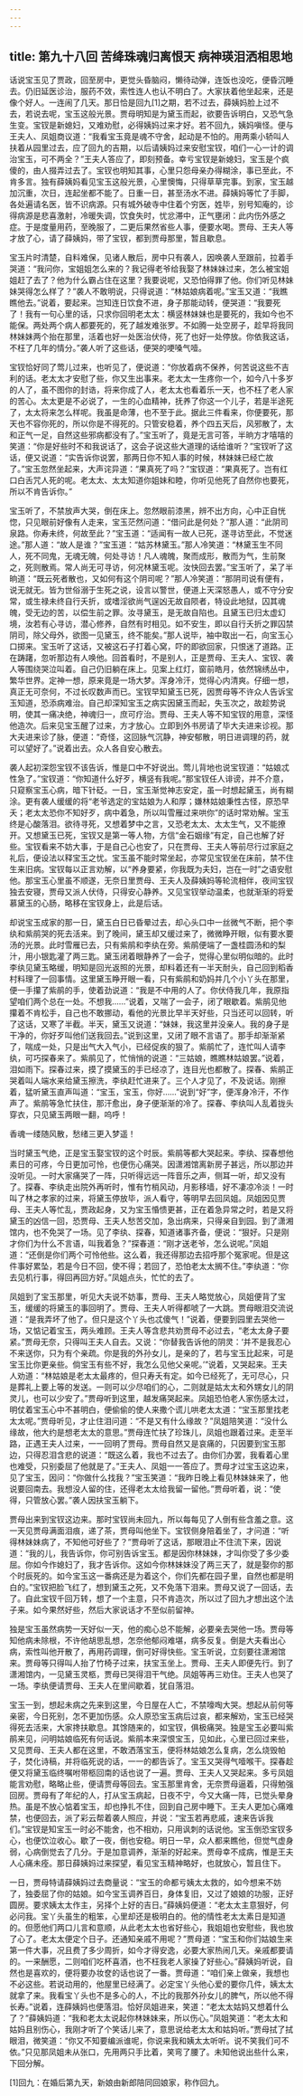 ```yaml
---
---
---
```

title: 第九十八回 苦绛珠魂归离恨天 病神瑛泪洒相思地
---



话说宝玉见了贾政，回至房中，更觉头昏脑闷，懒待动弹，连饭也没吃，便昏沉睡去。仍旧延医诊治，服药不效，索性连人也认不明白了。大家扶着他坐起来，还是像个好人。一连闹了几天。那日恰是回九[1]之期，若不过去，薛姨妈脸上过不去，若说去呢，宝玉这般光景。贾母明知是为黛玉而起，欲要告诉明白，又恐气急生变。宝钗是新媳妇，又难劝慰，必得姨妈过来才好。若不回九，姨妈嗔怪。便与王夫人、凤姐商议道：“我看宝玉竟是魂不守舍，起动是不怕的。用两乘小轿叫人扶着从园里过去，应了回九的吉期，以后请姨妈过来安慰宝钗，咱们一心一计的调治宝玉，可不两全？”王夫人答应了，即刻预备。幸亏宝钗是新媳妇，宝玉是个疯傻的，由人掇弄过去了。宝钗也明知其事，心里只怨母亲办得糊涂，事已至此，不肯多言。独有薛姨妈看见宝玉这般光景，心里懊悔，只得草草完事。到家，宝玉越加沉重，次日，连起坐都不能了。日重一日，甚至汤水不进。薛姨妈等忙了手脚，各处遍请名医，皆不识病源。只有城外破寺中住着个穷医，姓毕，别号知庵的，诊得病源是悲喜激射，冷暖失调，饮食失时，忧忿滞中，正气壅闭：此内伤外感之症。于是度量用药，至晚服了，二更后果然省些人事，便要水喝。贾母、王夫人等才放了心，请了薛姨妈，带了宝钗，都到贾母那里，暂且歇息。

宝玉片时清楚，自料难保，见诸人散后，房中只有袭人，因唤袭人至跟前，拉着手哭道：“我问你，宝姐姐怎么来的？我记得老爷给我娶了林妹妹过来，怎么被宝姐姐赶了去了？他为什么霸占住在这里？我要说呢，又恐怕得罪了他。你们听见林妹妹哭得怎么样了？”袭人不敢明说，只得说道：“林姑娘病着呢。”宝玉又道：“我瞧瞧他去。”说着，要起来。岂知连日饮食不进，身子那能动转，便哭道：“我要死了！我有一句心里的话，只求你回明老太太：横竖林妹妹也是要死的，我如今也不能保。两处两个病人都要死的，死了越发难张罗。不如腾一处空房子，趁早将我同林妹妹两个抬在那里，活着也好一处医治伏侍，死了也好一处停放。你依我这话，不枉了几年的情分。”袭人听了这些话，便哭的哽嗓气噎。

宝钗恰好同了莺儿过来，也听见了，便说道：“你放着病不保养，何苦说这些不吉利的话。老太太才安慰了些，你又生出事来。老太太一生疼你一个，如今八十多岁的人了，虽不图你的封诰，将来你成了人，老太太也看着乐一天，也不枉了老人家的苦心。太太更是不必说了，一生的心血精神，抚养了你这一个儿子，若是半途死了，太太将来怎么样呢。我虽是命薄，也不至于此。据此三件看来，你便要死，那天也不容你死的，所以你是不得死的。只管安稳着，养个四五天后，风邪散了，太和正气一足，自然这些邪病都没有了。”宝玉听了，竟是无言可答，半晌方才嘻嘻的笑道：“你是好些时不和我说话了，这会子说这些大道理的话给谁听？”宝钗听了这话，便又说道：“实告诉你说罢，那两日你不知人事的时候，林妹妹已经亡故了。”宝玉忽然坐起来，大声诧异道：“果真死了吗？”宝钗道：“果真死了。岂有红口白舌咒人死的呢。老太太、太太知道你姐妹和睦，你听见他死了自然你也要死，所以不肯告诉你。”

宝玉听了，不禁放声大哭，倒在床上。忽然眼前漆黑，辨不出方向，心中正自恍惚，只见眼前好像有人走来，宝玉茫然问道：“借问此是何处？”那人道：“此阴司泉路。你寿未终，何故至此？”宝玉道：“适闻有一故人已死，遂寻访至此，不觉迷途。”那人道：“故人是谁？”宝玉道：“姑苏林黛玉。”那人冷笑道：“林黛玉生不同人，死不同鬼，无魂无魄，何处寻访！凡人魂魄，聚而成形，散而为气，生前聚之，死则散焉。常人尚无可寻访，何况林黛玉呢。汝快回去罢。”宝玉听了，呆了半晌道：“既云死者散也，又如何有这个阴司呢？”那人冷笑道：“那阴司说有便有，说无就无。皆为世俗溺于生死之说，设言以警世，便道上天深怒愚人，或不守分安常，或生禄未终自行夭折，或嗜淫欲尚气逞凶无故自陨者，特设此地狱，囚其魂魄，受无边的苦，以偿生前之罪。汝寻黛玉，是无故自陷也。且黛玉已归太虚幻境，汝若有心寻访，潜心修养，自然有时相见。如不安生，即以自行夭折之罪囚禁阴司，除父母外，欲图一见黛玉，终不能矣。”那人说毕，袖中取出一石，向宝玉心口掷来。宝玉听了这话，又被这石子打着心窝，吓的即欲回家，只恨迷了道路。正在踌躇，忽听那边有人唤他。回首看时，不是别人，正是贾母、王夫人、宝钗、袭人等围绕哭泣叫着。自己仍旧躺在床上。见案上红灯，窗前皓月，依然锦绣丛中，繁华世界。定神一想，原来竟是一场大梦。浑身冷汗，觉得心内清爽。仔细一想，真正无可奈何，不过长叹数声而已。宝钗早知黛玉已死，因贾母等不许众人告诉宝玉知道，恐添病难治。自己却深知宝玉之病实因黛玉而起，失玉次之，故趁势说明，使其一痛决绝，神魂归一，庶可疗治。贾母、王夫人等不知宝钗的用意，深怪他造次。后来见宝玉醒了过来，方才放心。立即到外书房请了毕大夫进来诊视。那大夫进来诊了脉，便道：“奇怪，这回脉气沉静，神安郁散，明日进调理的药，就可以望好了。”说着出去。众人各自安心散去。

袭人起初深怨宝钗不该告诉，惟是口中不好说出。莺儿背地也说宝钗道：“姑娘忒性急了。”宝钗道：“你知道什么好歹，横竖有我呢。”那宝钗任人诽谤，并不介意，只窥察宝玉心病，暗下针砭。一日，宝玉渐觉神志安定，虽一时想起黛玉，尚有糊涂。更有袭人缓缓的将“老爷选定的宝姑娘为人和厚；嫌林姑娘秉性古怪，原恐早夭；老太太恐你不知好歹，病中着急，所以叫雪雁过来哄你”的话时常劝解。宝玉终是心酸落泪。欲待寻死，又想着梦中之言，又恐老太太、太太生气，又不能撩开。又想黛玉已死，宝钗又是第一等人物，方信“金石姻缘”有定，自己也解了好些。宝钗看来不妨大事，于是自己心也安了，只在贾母、王夫人等前尽行过家庭之礼后，便设法以释宝玉之忧。宝玉虽不能时常坐起，亦常见宝钗坐在床前，禁不住生来旧病。宝钗每以正言劝解，以“养身要紧，你我既为夫妇，岂在一时”之语安慰他。那宝玉心里虽不顺遂，无奈日里贾母、王夫人及薛姨妈等轮流相伴，夜间宝钗独去安寝，贾母又派人伏侍，只得安心静养。又见宝钗举动温柔，也就渐渐的将爱慕黛玉的心肠，略移在宝钗身上，此是后话。

却说宝玉成家的那一日，黛玉白日已昏晕过去，却心头口中一丝微气不断，把个李纨和紫鹃哭的死去活来。到了晚间，黛玉却又缓过来了，微微睁开眼，似有要水要汤的光景。此时雪雁已去，只有紫鹃和李纨在旁。紫鹃便端了一盏桂圆汤和的梨汁，用小银匙灌了两三匙。黛玉闭着眼静养了一会子，觉得心里似明似暗的。此时李纨见黛玉略缓，明知是回光返照的光景，却料着还有一半天耐头，自己回到稻香村料理了一回事情。这里黛玉睁开眼一看，只有紫鹃和奶妈并几个小丫头在那里，便一手攥了紫鹃的手，使着劲说道：“我是不中用的人了。你伏侍我几年，我原指望咱们两个总在一处。不想我……”说着，又喘了一会子，闭了眼歇着。紫鹃见他攥着不肯松手，自己也不敢挪动，看他的光景比早半天好些，只当还可以回转，听了这话，又寒了半截。半天，黛玉又说道：“妹妹，我这里并没亲人。我的身子是干净的，你好歹叫他们送我回去。”说到这里，又闭了眼不言语了。那手却渐渐紧了，喘成一处，只是出气大入气小，已经促疾的狠了。紫鹃忙了，连忙叫人请李纨，可巧探春来了。紫鹃见了，忙悄悄的说道：“三姑娘，瞧瞧林姑娘罢。”说着，泪如雨下。探春过来，摸了摸黛玉的手已经凉了，连目光也都散了。探春、紫鹃正哭着叫人端水来给黛玉擦洗，李纨赶忙进来了。三个人才见了，不及说话。刚擦着，猛听黛玉直声叫道：“宝玉，宝玉，你好……”说到“好”字，便浑身冷汗，不作声了。紫鹃等急忙扶住，那汗愈出，身子便渐渐的冷了。探春、李纨叫人乱着拢头穿衣，只见黛玉两眼一翻，呜呼！


香魂一缕随风散，愁绪三更入梦遥！




当时黛玉气绝，正是宝玉娶宝钗的这个时辰。紫鹃等都大哭起来。李纨、探春想他素日的可疼，今日更加可怜，也便伤心痛哭。因潇湘馆离新房子甚远，所以那边并没听见。一时大家痛哭了一阵，只听得远远一阵音乐之声，侧耳一听，却又没有了。探春、李纨走出院外再听时，惟有竹梢风动，月影移墙，好不凄凉冷淡！一时叫了林之孝家的过来，将黛玉停放毕，派人看守，等明早去回凤姐。凤姐因见贾母、王夫人等忙乱，贾政起身，又为宝玉惛愦更甚，正在着急异常之时，若是又将黛玉的凶信一回，恐贾母、王夫人愁苦交加，急出病来，只得亲自到园。到了潇湘馆内，也不免哭了一场。见了李纨、探春，知道诸事齐备，便说：“狠好。只是刚才你们为什么不言语，叫我着急？”探春道：“刚才送老爷，怎么说呢。”凤姐道：“还倒是你们两个可怜他些。这么着，我还得那边去招呼那个冤家呢。但是这件事好累坠，若是今日不回，使不得；若回了，恐怕老太太搁不住。”李纨道：“你去见机行事，得回再回方好。”凤姐点头，忙忙的去了。

凤姐到了宝玉那里，听见大夫说不妨事，贾母、王夫人略觉放心，凤姐便背了宝玉，缓缓的将黛玉的事回明了。贾母、王夫人听得都唬了一大跳。贾母眼泪交流说道：“是我弄坏了他了。但只是这个丫头也忒傻气！”说着，便要到园里去哭他一场，又惦记着宝玉，两头难顾。王夫人等含悲共劝贾母不必过去，“老太太身子要紧。”贾母无奈，只得叫王夫人自去。又说：“你替我告诉他的阴灵：‘并不是我忍心不来送你，只为有个亲疏。你是我的外孙女儿，是亲的了，若与宝玉比起来，可是宝玉比你更亲些。倘宝玉有些不好，我怎么见他父亲呢。’”说着，又哭起来。王夫人劝道：“林姑娘是老太太最疼的，但只寿夭有定。如今已经死了，无可尽心，只是葬礼上要上等的发送。一则可以少尽咱们的心，二则就是姑太太和外甥女儿的阴灵儿，也可以少安了。”贾母听到这里，越发痛哭起来。凤姐恐怕老人家伤感太过，明仗着宝玉心中不甚明白，便偷偷的使人来撒个谎儿哄老太太道：“宝玉那里找老太太呢。”贾母听见，才止住泪问道：“不是又有什么缘故？”凤姐陪笑道：“没什么缘故，他大约是想老太太的意思。”贾母连忙扶了珍珠儿，凤姐也跟着过来。走至半路，正遇王夫人过来，一一回明了贾母。贾母自然又是哀痛的，只因要到宝玉那边，只得忍泪含悲的说道：“既这么着，我也不过去了。由你们办罢，我看着心里也难受，只别委屈了他就是了。”王夫人、凤姐一一答应了。贾母才过宝玉这边来，见了宝玉，因问：“你做什么找我？”宝玉笑道：“我昨日晚上看见林妹妹来了，他说要回南去。我想没人留的住，还得老太太给我留一留他。”贾母听着，说：“使得，只管放心罢。”袭人因扶宝玉躺下。

贾母出来到宝钗这边来。那时宝钗尚未回九，所以每每见了人倒有些含羞之意。这一天见贾母满面泪痕，递了茶，贾母叫他坐下。宝钗侧身陪着坐了，才问道：“听得林妹妹病了，不知他可好些了？”贾母听了这话，那眼泪止不住流下来，因说道：“我的儿，我告诉你，你可别告诉宝玉。都是因你林妹妹，才叫你受了多少委屈。你如今作媳妇了，我才告诉你。这如今你林妹妹没了两三天了，就是娶你的那个时辰死的。如今宝玉这一番病还是为着这个，你们先都在园子里，自然也都是明白的。”宝钗把脸飞红了，想到黛玉之死，又不免落下泪来。贾母又说了一回话，去了。自此宝钗千回万转，想了一个主意，只不肯造次，所以过了回九才想出这个法子来。如今果然好些，然后大家说话才不至似前留神。

独是宝玉虽然病势一天好似一天，他的痴心总不能解，必要亲去哭他一场。贾母等知他病未除根，不许他胡思乱想，怎奈他郁闷难堪，病多反复。倒是大夫看出心病，索性叫他开散了，再用药调理，倒可好得快些。宝玉听说，立刻要往潇湘馆来。贾母等只得叫人抬了竹椅子过来，扶宝玉坐上。贾母、王夫人即便先行。到了潇湘馆内，一见黛玉灵柩，贾母已哭得泪干气绝。凤姐等再三劝住。王夫人也哭了一场。李纨便请贾母、王夫人在里间歇着，犹自落泪。

宝玉一到，想起未病之先来到这里，今日屋在人亡，不禁嚎啕大哭。想起从前何等亲密，今日死别，怎不更加伤感。众人原恐宝玉病后过哀，都来解劝，宝玉已经哭得死去活来，大家搀扶歇息。其馀随来的，如宝钗，俱极痛哭。独是宝玉必要叫紫鹃来见，问明姑娘临死有何话说。紫鹃本来深恨宝玉，见如此，心里已回过来些，又见贾母、王夫人都在这里，不敢洒落宝玉，便将林姑娘怎么复病，怎么烧毁帕子，焚化诗稿，并将临死说的话，一一的都告诉了。宝玉又哭得气噎喉干。探春趁便又将黛玉临终嘱咐带柩回南的话也说了一遍。贾母、王夫人又哭起来。多亏凤姐能言劝慰，略略止些，便请贾母等回去。宝玉那里肯舍，无奈贾母逼着，只得勉强回房。贾母有了年纪的人，打从宝玉病起，日夜不宁，今又大痛一阵，已觉头晕身热。虽是不放心惦着宝玉，却也挣扎不住，回到自己房中睡下。王夫人更加心痛难禁，也便回去，派了彩云帮着袭人照应，并说：“宝玉若再悲戚，速来告诉我们。”宝钗是知宝玉一时必不能舍，也不相劝，只用讽刺的话说他。宝玉倒恐宝钗多心，也便饮泣收心。歇了一夜，倒也安稳。明日一早，众人都来瞧他，但觉气虚身弱，心病倒觉去了几分。于是加意调养，渐渐的好起来。贾母幸不成病，惟是王夫人心痛未痊。那日薛姨妈过来探望，看见宝玉精神略好，也就放心，暂且住下。

一日，贾母特请薛姨妈过去商量说：“宝玉的命都亏姨太太救的，如今想来不妨了，独委屈了你的姑娘。如今宝玉调养百日，身体复旧，又过了娘娘的功服，正好圆房。要求姨太太作主，另择个上好的吉日。”薛姨妈便道：“老太太主意狠好，何必问我。宝丫头虽生的粗笨，心里却还是极明白的。他的情性老太太素日是知道的。但愿他们两口儿言和意顺，从此老太太也省好些心，我姐姐也安慰些，我也放了心了。老太太便定个日子。还通知亲戚不用呢？”贾母道：“宝玉和你们姑娘生来第一件大事，况且费了多少周折，如今才得安逸，必要大家热闹几天。亲戚都要请的。一来酬愿，二则咱们吃杯喜酒，也不枉我老人家操了好些心。”薛姨妈听说，自然也是喜欢的，便将要办妆奁的话也说了一番。贾母道：“咱们亲上做亲，我想也不必这些。若说动用的，他屋里已经满了。必定宝丫头他心爱的要你几件，姨太太就拿了来。我看宝丫头也不是多心的人，不比的我那外孙女儿的脾气，所以他不得长寿。”说着，连薛姨妈也便落泪。恰好凤姐进来，笑道：“老太太姑妈又想着什么了？”薛姨妈道：“我和老太太说起你林妹妹来，所以伤心。”凤姐笑道：“老太太和姑妈且别伤心，我刚才听了个笑话儿来了，意思说给老太太和姑妈听。”贾母拭了拭眼泪，微笑道：“你又不知要编派谁呢，你说来我和姨太太听听。说不笑我们可不依。”只见那凤姐未从张口，先用两只手比着，笑弯了腰了。未知他说出些什么来，下回分解。

[1]回九：在婚后第九天，新娘由新郎陪同回娘家，称作回九。